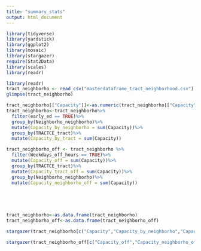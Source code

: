 ```yaml
---
title: "summary_stats"
output: html_document
---
```

```r
library(tidyverse)
library(yardstick)
library(ggplot2)
library(mosaic)
library(stargazer)
require(Stat2Data)
library(scales)
library(readr)
```


```r
library(readr)
tract_neighborho <- read_csv("masterdataframe_tract_neighborhood.csv")
glimpse(tract_neighborho)
```

```r

tract_neighborho[["Capacity"]]<-as.numeric(tract_neighborho[["Capacity"]])
tract_neighborho<-tract_neighborho%>%
  filter(early_ed == TRUE)%>%
  group_by(Neighborho_neighborho)%>%
  mutate(Capacity_by_neighborho = sum(Capacity))%>%
  group_by(TRACTCE_tract)%>%
  mutate(Capacity_by_tract = sum(Capacity))

tract_neighborho_off <- tract_neighborho %>%
  filter(Weekdays_off_hours == TRUE)%>%
  mutate(Capacity_off = sum(Capacity))%>%
  group_by(TRACTCE_tract)%>%
  mutate(Capacity_tract_off = sum(Capacity))%>%
  group_by(Neighborho_neighborho)%>%
  mutate(Capacity_neighborho_off = sum(Capacity))
  

  


tract_neighborho<-as.data.frame(tract_neighborho)
tract_neighborho_off<-as.data.frame(tract_neighborho_off)

```

```r
stargazer(tract_neighborho[c("Capacity","Capacity_by_neighborho","Capacity_by_tract")], type = "html", title="Table1: Descriptive table(early ed only)", digits=0, out="des_capacity.html",summary.stat = c("mean", "sd","min","max"))

stargazer(tract_neighborho_off[c("Capacity_off","Capacity_neighborho_off","Capacity_tract_off")], type = "html", title="Table2: Descriptive table(weekdays off hour services for early ed)", digits=0, out="des_capacity_off.html",summary.stat = c("mean", "sd","min","max"))
```

